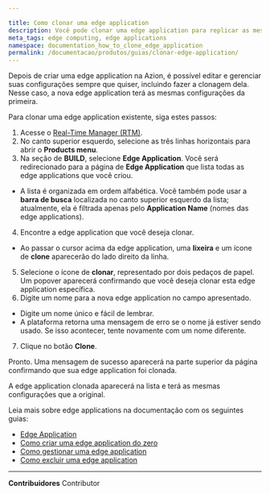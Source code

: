 ```yaml
---

title: Como clonar uma edge application
description: Você pode clonar uma edge application para replicar as mesmas configurações em uma nova application.
meta_tags: edge computing, edge applications
namespace: documentation_how_to_clone_edge_application
permalink: /documentacao/produtos/guias/clonar-edge-application/
---
```



Depois de criar uma edge application na Azion, é possível editar e gerenciar suas configurações sempre que quiser, incluindo fazer a clonagem dela. Nesse caso, a nova edge application terá as mesmas configurações da primeira.

Para clonar uma edge application existente, siga estes passos:

1. Acesse o [Real-Time Manager (RTM)](https://manager.azion.com/).
2. No canto superior esquerdo, selecione as três linhas horizontais para abrir o **Products menu**.
3. Na seção de **BUILD**, selecione **Edge Application**. Você será redirecionado para a página de **Edge Application** que lista todas as edge applications que você criou.
- A lista é organizada em ordem alfabética. Você também pode usar a **barra de busca** localizada no canto superior esquerdo da lista; atualmente, ela é filtrada apenas pelo **Application Name** (nomes das edge applications).
4. Encontre a edge application que você deseja clonar.
- Ao passar o cursor acima da edge application, uma **lixeira** e um ícone de **clone** aparecerão do lado direito da linha.
5. Selecione o ícone de **clonar**, representado por dois pedaços de papel. Um popover aparecerá confirmando que você deseja clonar esta edge application específica.
6. Digite um nome para a nova edge application no campo apresentado.
- Digite um nome único e fácil de lembrar.
- A plataforma retorna uma mensagem de erro se o nome já estiver sendo usado. Se isso acontecer, tente novamente com um nome diferente.
7. Clique no botão **Clone**.

Pronto. Uma mensagem de sucesso aparecerá na parte superior da página confirmando que sua edge application foi clonada.

A edge application clonada aparecerá na lista e terá as mesmas configurações que a original.

Leia mais sobre edge applications na documentação com os seguintes guias:

- [Edge Application](/pt-br/documentacao/produtos/build/edge-application/)
- [Como criar uma edge application do zero](/pt-br/documentacao/produtos/ponto-de-partida/#build-edge-app)
- [Como gestionar uma edge application](/pt-br/documentacao/produtos/ponto-de-partida/#settings-app)
- [Como excluir uma edge application](/pt-br/documentacao/produtos/guias/excluir-edge-application/)




---


**Contribuidores** <ContributorList>Contributor</ContributorList>
